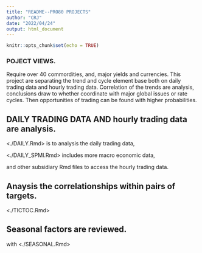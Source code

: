 ```yaml
---
title: "README--PRO80 PROJECTS"
author: "CRJ"
date: "2022/04/24"
output: html_document
---
```


```r
knitr::opts_chunk$set(echo = TRUE)
```

### <b>POJECT VIEWS.</b>
Require over 40 commordities, and, major yields and currencies. This project are separating the trend and cycle element base both on daily trading data and hourly trading data. Correlation of the trends are analysis, conclusions draw to whether coordinate with major global issues or rate cycles. Then opportunities of trading can be found with higher probabilities.

## <b>DAILY TRADING DATA AND hourly trading data are analysis.</b>

<./DAILY.Rmd> is to analysis the daily trading data,

<./DAILY_SPMI.Rmd> includes more macro economic data, 

and other subsidiary Rmd files to access the hourly trading data.

## <b>Anaysis the correlationships within pairs of targets.</b>

<./TICTOC.Rmd>

## <b>Seasonal factors are reviewed.</b>

with
<./SEASONAL.Rmd>